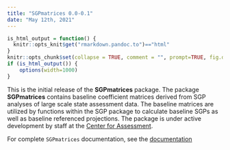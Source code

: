```yaml
---
title: "SGPmatrices 0.0-0.1"
date: "May 12th, 2021"
---
```


```r
is_html_output = function() {
  knitr::opts_knit$get("rmarkdown.pandoc.to")=="html"
}
knitr::opts_chunk$set(collapse = TRUE, comment = "", prompt=TRUE, fig.dpi = 96)
if (is_html_output()) {
    options(width=1000)
}
```


This is the initial release of the **SGPmatrices** package. The package **SGPmatrices** contains baseline coefficient matrices derived from SGP analyses of large scale state assessment data. The baseline matrices are utilized by functions within the SGP package to calculate baseline SGPs as well as baseline referenced projections. The package is under active
development by staff at the [Center for Assessment](https://www.nciea.org).

For complete `SGPmatrices` documentation, see the [documentation](https://CenterForAssessment.github.io/SGPmatrices/reference/SGPmatrices.html)
